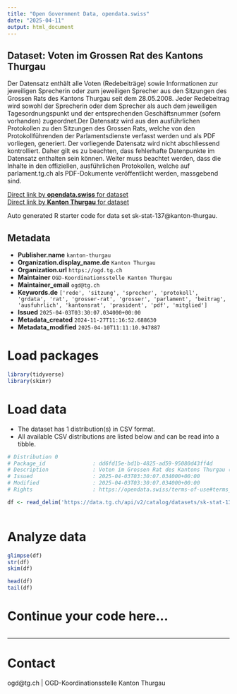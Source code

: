 ```yaml
---
title: "Open Government Data, opendata.swiss"
date: "2025-04-11"
output: html_document
---
```


## Dataset: Voten im Grossen Rat des Kantons Thurgau

Der Datensatz enthält alle Voten (Redebeiträge) sowie Informationen zur jeweiligen Sprecherin oder zum jeweiligen Sprecher aus den Sitzungen des Grossen Rats des Kantons Thurgau seit dem 28.05.2008. Jeder Redebeitrag wird sowohl der Sprecherin oder dem Sprecher als auch dem jeweiligen Tagesordnungspunkt und der entsprechenden Geschäftsnummer (sofern vorhanden) zugeordnet.Der Datensatz wird aus den ausführlichen Protokollen zu den Sitzungen des Grossen Rats, welche von den Protokollführenden der Parlamentsdienste verfasst werden und als PDF vorliegen, generiert. Der vorliegende Datensatz wird nicht abschliessend kontrolliert. Daher gilt es zu beachten, dass fehlerhafte Datenpunkte im Datensatz enthalten sein können. Weiter muss beachtet werden, dass die Inhalte in den offiziellen, ausführlichen Protokollen, welche auf parlament.tg.ch als PDF-Dokumente veröffentlicht werden, massgebend sind.  

[Direct link by **opendata.swiss** for dataset](https://opendata.swiss/de/dataset/voten-im-grossen-rat-des-kantons-thurgau)<br>
[Direct link by **Kanton Thurgau** for dataset](https://data.tg.ch/explore/dataset/sk-stat-137/)

Auto generated R starter code for data set sk-stat-137@kanton-thurgau.

## Metadata

- **Publisher.name** `kanton-thurgau`
- **Organization.display_name.de** `Kanton Thurgau`
- **Organization.url** `https://ogd.tg.ch`
- **Maintainer** `OGD-Koordinationsstelle Kanton Thurgau`
- **Maintainer_email** `ogd@tg.ch`
- **Keywords.de** `['rede', 'sitzung', 'sprecher', 'protokoll', 'grdata', 'rat', 'grosser-rat', 'grosser', 'parlament', 'beitrag', 'ausfuhrlich', 'kantonsrat', 'prasident', 'pdf', 'mitglied']`
- **Issued** `2025-04-03T03:30:07.034000+00:00`
- **Metadata_created** `2024-11-27T11:16:52.688630`
- **Metadata_modified** `2025-04-10T11:11:10.947887`


# Load packages

```r

library(tidyverse)
library(skimr)

```

# Load data

-   The dataset has 1 distribution(s) in CSV format.
-   All available CSV distributions are listed below and can be read into a tibble.

```r

# Distribution 0
# Package_id               : dd6fd15e-bd1b-4825-ad59-95080d43ff4d
# Description              : Voten im Grossen Rat des Kantons Thurgau (csv)
# Issued                   : 2025-04-03T03:30:07.034000+00:00
# Modified                 : 2025-04-03T03:30:07.034000+00:00
# Rights                   : https://opendata.swiss/terms-of-use#terms_by

df <- read_delim('https://data.tg.ch/api/v2/catalog/datasets/sk-stat-137/exports/csv?use_labels=true')



```

# Analyze data

```r

glimpse(df)
str(df)
skim(df)

head(df)
tail(df)

```

# Continue your code here...

```r

```

------------------------------------------------------------------------

# Contact

ogd@tg.ch | OGD-Koordinationsstelle Kanton Thurgau
